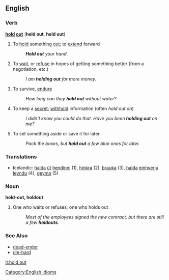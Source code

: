 ==English==

===Verb===
'''[[hold]] [[out]]''' ('''held out''', '''held out''')

# To [[hold]] something [[out]]; to [[extend]] forward
#: '''''Hold out''' your hand.''
# To [[wait]], or [[refuse]] in hopes of getting something better (from a negotiation, etc.)
#: ''I am '''holding out''' for more money.''
# To survive, [[endure]]
#: ''How long can they '''hold out''' without water?''
# To keep a [[secret]]; [[withhold]] information (often ''hold out on'')
#: ''I didn't know you could do that.  Have you been '''holding out''' on me?''
# To set something aside or save it for later
#: ''Pack the boxes, but '''hold out''' a few blue ones for later.''

===Translations===

*Icelandic: [[halda]] [[út]] [[hendinni]] (1), [[hinkra]] (2), [[þrauka]] (3), [[halda]] [[einhverju]] [[leyndu]] (4), [[geyma]] (5)

===Noun===
'''hold-out, holdout'''

# One who waits or refuses; one who holds out
#: ''Most of the employees signed the new contract, but there are still a few '''holdouts'''.''

===See Also===
*[[dead-ender]]
*[[die-hard]]

[[Category:English idioms]]

[[it:hold out]]